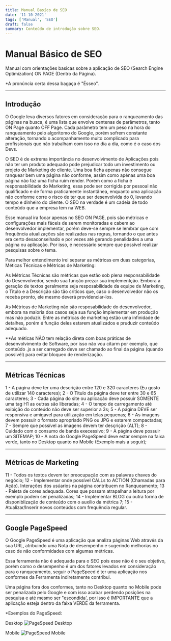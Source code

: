 ```yaml
---
title: Manual Basíco de SEO
date: '11-10-2021'
tags: ['Manual', 'SEO']
draft: false
summary: Conteúdo de introdução sobre SEO.
---
```


# Manual Básico de SEO

Manual com orientações basicas sobre a aplicação de SEO (Search Engine Optimization) ON PAGE (Dentro da Página).

\*A pronúncia certa dessa bagaça é "Ésseo".

---

## Introdução

O Google leva diversos fatores em consideração para o ranqueamento das páginas na busca, é uma lista que envolve centenas
de parâmetros, tanto ON Page quanto OFF Page.
Cada parâmetro tem um peso na hora do ranqueamento pelo algoritomo do Google, porém sofrem constante alteração, tornando
o acompanhamento muito complicado para profissionais que não trabalham com isso no dia a dia, como é o caso dos Devs.

O SEO é de extrema importância no desenvolvimento de Aplicações pois não ter um produto adequado pode prejudicar todo um
investimento ou projeto de Marketing do cliente. Uma boa ficha apenas não consegue ranquear bem uma página não conforme,
assim como apénas uma boa página não faz uma ficha ruim render. Porém como a ficha é responsabilidade do Marketing, essa
pode ser corrigida por pessoal não qualificado e de forma praticamente instantânea, enquanto uma aplicação não conforme
corre o risco de ter que ser desenvolvida do 0, levando tempo e dinheiro do cliente.
O SEO na verdade é um cadeia de todo conteúdo que a empresa tem na WEB.

Esse manual ira focar apenas no SEO ON PAGE, pois são métricas e configurações mais fáceis de serem monitoradas
e cabem ao desenvolvedor implementar, porém deve-se sempre se lembrar que com frequência atualizações são realizadas
nas regras, tornando o que antes era certo desaconselhado e por vezes até gerando penalidades a uma página ou aplicação.
Por isso, é necessário sempre que possível realizar pesquisas sobre o tema.

Para melhor entendimento irei separar as métricas em duas categorias, Méticas Técnicas e Métricas de Marketing:

As Métricas Técnicas são métricas que estão sob plena responsabilidade do Desenvolvedor, sendo sua função prezar sua
implementção. Embora a geração de textos geralmente seja resposabilidade da equipe de Marketing, o Titulo e a Descrição
são tão critícos que, caso o desenvolvedor não os receba pronto, ele mesmo deverá providenciar-los.

As Métricas de Marketing não são resposabilidade do desenvolvedor, embora na maioria dos casos seja sua função implementar
em produção mas não poduzir.
Entre as métricas de marketing estão uma infinidade de detalhes, porém é função deles estarem atualizados e pruduzir conteúdo
adequado.

\*\*As méticas NÃO tem relação direta com boas práticas de desenvolvimento de Software, por isso não vou citarm por exemplo, que
conteúdo .js a ser carregado deve ser chamado ao final da página (quando possivél) para evitar bloqueo de renderização.

---

## Métricas Técnicas

1 - A página deve ter uma descrição entre 120 e 320 caracteres (Eu gosto de utilizar 140 caracteres);
2 - O Titulo da página deve ter entre 30 e 65 caracteres;
3 - Cada página do site ou aplicação deve possuir SOMENTE uma tag H1 as outras são liberadas;
4 - O tempo de carregamento até exibição do conteúdo não deve ser superior a 3s;
5 - A página DEVE ser responsiva e amigavel para utilização em telas pequenas;
6 - As imagens devem possuir o formato apropriado PNG ou JPG e estarem compactadas;
7 - Sempre que possível as imagens devem ter desçrição (ALT);
8 - Cuidado com o consumo de banda execessivo;
9 - A página deve possuir um SITEMAP;
10 - A nota do Google PageSpeed deve estar sempre na faixa verde, tanto no Desktop quanto no Mobile (Exemplo mais a seguir);

---

## Métricas de Marketing

11 - Todos os textos devem ter preocupação com as palavras chaves do negócio;
12 - Implementar onde possível CALLs to ACTION (Chamadas para Ação). Interações dos usúarios na página contribuem no Ranqueamento;
13 - Paleta de cores adequada. Cores que possam atrapalhar a leitura por exemplo podem ser penalizadas;
14 - Implementar BLOG ou outra forma de disponiblização de conteúdo com o auxilio da métrica 7;
15 - Atualizar/Inserir novos conteúdos com frequência regular.

---

## Google PageSpeed

O Google PageSpeed é uma aplicação que analiza páginas Web através da sua URL, atribuindo uma Nota de desempenho e
sugerindo melhorias no caso de não conformidades com algumas métricas.

Essa ferramenta não é adequada para o SEO pois esse não é o seu objetivo, porém como o desempenho é um dos fatores levados
em consideração para o ranqueamento, seguir o PageSpeed é ter uma aplicação nos conformes da Ferramenta indiretamente
contribui.

Uma página fora dos conformes, tanto no Desktop quanto no Mobile pode ser penalizada pelo Google e com isso acabar perdendo
posições na pesquisa e até mesmo ser "escondida', por isso é IMPORTANTE que a aplicação esteja dentro da faixa VERDE
da ferramenta.

\*Exemplos do PageSpeed:

Desktop
![PageSpeed Desktop](/public/static/images/others/PageSpeed1.png)

Mobile
![PageSpeed Mobile](/public/static/images/others/PageSpeed2.png)
